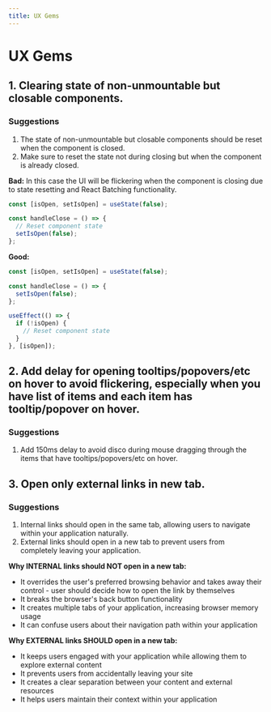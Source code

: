 ```yaml
---
title: UX Gems
---
```


# UX Gems

## 1. Clearing state of non-unmountable but closable components.

### Suggestions
1. The state of non-unmountable but closable components should be reset when the component is closed.
2. Make sure to reset the state not during closing but when the component is already closed.

**Bad:** In this case the UI will be flickering when the component is closing due to state resetting and React Batching functionality.

```jsx
const [isOpen, setIsOpen] = useState(false);

const handleClose = () => {
  // Reset component state
  setIsOpen(false);
};
```

**Good:**

```jsx
const [isOpen, setIsOpen] = useState(false);

const handleClose = () => {
  setIsOpen(false);
};

useEffect(() => {
  if (!isOpen) {
    // Reset component state
  }
}, [isOpen]);
```

## 2. Add delay for opening tooltips/popovers/etc on hover to avoid flickering, especially when you have list of items and each item has tooltip/popover on hover.

### Suggestions
1. Add 150ms delay to avoid disco during mouse dragging through the items that have tooltips/popovers/etc on hover.

## 3. Open only external links in new tab.

### Suggestions
1. Internal links should open in the same tab, allowing users to navigate within your application naturally.
2. External links should open in a new tab to prevent users from completely leaving your application.

**Why INTERNAL links should NOT open in a new tab:**
- It overrides the user's preferred browsing behavior and takes away their control - user should decide how to open the link by themselves
- It breaks the browser's back button functionality
- It creates multiple tabs of your application, increasing browser memory usage
- It can confuse users about their navigation path within your application

**Why EXTERNAL links SHOULD open in a new tab:**
- It keeps users engaged with your application while allowing them to explore external content
- It prevents users from accidentally leaving your site
- It creates a clear separation between your content and external resources
- It helps users maintain their context within your application
